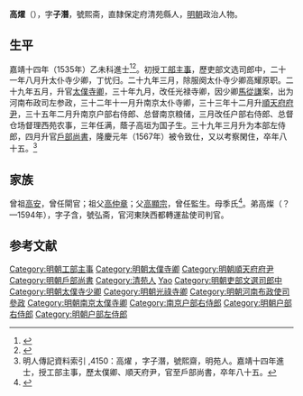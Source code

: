 {{明清人物信息框
| 姓名 = 高燿
| 原名 =
| 圖片名稱= 
| 圖片大小 =
| 圖片說明 = 
| 最高職務 =戶部尚書
| 國家 = 大明 
| 爵位 =
| 籍貫 = [[北直隸|直隸]][[保定府|保定府]][[清苑縣|清苑縣]]民籍
| 族裔 = 
| 字號 = 字子潛
| 諡號 =
| 出生日期 = 生年不詳
| 出生地點 =
| 逝世日期 = 卒年不詳
| 逝世地點 =
| 墓葬 =
| 配偶 = 
| 親屬 = 
| 出身 =
* 順天府鄉試第一百十六名
* 嘉靖十四年乙未科進士出身
| 經歷 =
| 著作 =  
}}
'''高燿'''（{{bd|？||？|catIdx=}}），字'''子潛'''，號熙斋，直隸保定府清苑縣人，[[明朝|明朝]]政治人物。

== 生平 ==
嘉靖十四年（1535年）乙未科進士<ref>{{Cite book|title=《皇明贡举考》卷五|author=[[张朝瑞|张朝瑞]]|publisher=《续修四库全书》史部第828册|year=|isbn=|location=|pages=}}</ref><ref>{{Cite book|title=贡举志五种 上|author=鲁小俊，江俊伟著|publisher=武汉大学出版社|year=2009|isbn=978-7-307-07043-1|location=武汉|pages=}}</ref>。初授[[工部|工部]][[主事|主事]]，歷吏部文选司郎中，二十一年八月升太仆寺少卿，丁忧归。二十九年三月，除服阕太仆寺少卿高耀原职。二十九年五月，升官[[太僕寺卿|太僕寺卿]]，三十年九月，改任光禄寺卿，因少卿[[馬從謙|馬從謙]]案，出为河南布政司左参政，三十二年十一月升南京太仆寺卿，三十三年十二月升[[順天府府尹|順天府府尹]]，三十五年二月升南京户部右侍郎、总督南京粮储，三月改任户部右侍郎、总督仓场督理西苑农事，三年任满，蔭子高垣为国子生。三十九年三月升为本部左侍郎，四月升官[[戶部尚書|戶部尚書]]，隆慶元年（1567年）被令致仕，又以考察閑住，卒年八十五。<ref>明人傳記資料索引 ,4150：高燿 ，字子潛，號熙齋，明苑人。嘉靖十四年進士，授工部主事，歷太僕卿、順天府尹，官至戶部尚書，卒年八十五。</ref>

== 家族 ==
曾祖[[高安|高安]]，曾任閘官；祖父[[高仲章|高仲章]]；父[[高顯宗|高顯宗]]，曾任監生。母季氏<ref>{{Cite book|title=天一阁藏明代科举录选刊 登科录 点校本|author=龚延明主编|publisher=宁波出版社|year=2016|isbn=978-7-5526-2320-8|location=宁波|pages=|quote=《天一閣藏明代科舉錄選刊.登科錄》之《嘉靖十四年乙未科進士登科錄》}}</ref>。弟高燦（？—1594年），字子含，號弘斋，官河東陕西都轉運盐使司判官。

==参考文献==
{{reflist}}

{{嘉靖十四年乙未科殿試金榜}}
{{DEFAULTSORT:Gao高}}
[[Category:明朝工部主事|Category:明朝工部主事]]
[[Category:明朝太僕寺卿|Category:明朝太僕寺卿]]
[[Category:明朝順天府府尹|Category:明朝順天府府尹]]
[[Category:明朝戶部尚書|Category:明朝戶部尚書]]
[[Category:清苑人|Category:清苑人]]
[[Category:高姓|Yao]]
[[Category:明朝吏部文選司郎中|Category:明朝吏部文選司郎中]]
[[Category:明朝太僕寺少卿|Category:明朝太僕寺少卿]]
[[Category:明朝光祿寺卿|Category:明朝光祿寺卿]]
[[Category:明朝河南布政使司參政|Category:明朝河南布政使司參政]]
[[Category:明朝南京太僕寺卿|Category:明朝南京太僕寺卿]]
[[Category:南京户部右侍郎|Category:南京户部右侍郎]]
[[Category:明朝户部右侍郎|Category:明朝户部右侍郎]]
[[Category:明朝户部左侍郎|Category:明朝户部左侍郎]]